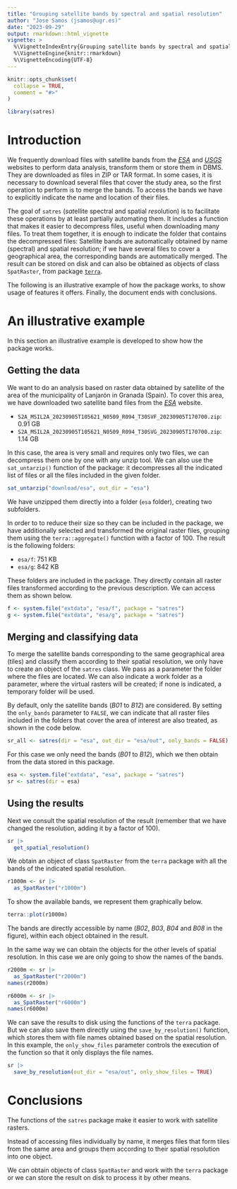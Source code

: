 ```yaml
---
title: "Grouping satellite bands by spectral and spatial resolution"
author: "Jose Samos (jsamos@ugr.es)"
date: "2023-09-29"
output: rmarkdown::html_vignette
vignette: >
  %\VignetteIndexEntry{Grouping satellite bands by spectral and spatial resolution}
  %\VignetteEngine{knitr::rmarkdown}
  %\VignetteEncoding{UTF-8}
---
```


```r
knitr::opts_chunk$set(
  collapse = TRUE,
  comment = "#>"
)
```


```r
library(satres)
```

# Introduction

We frequently download files with satellite bands from the [*ESA*](https://dataspace.copernicus.eu/) and [*USGS*](https://glovis.usgs.gov/) websites to perform data analysis, transform them or store them in DBMS. They are downloaded as files in ZIP or TAR format. In some cases, it is necessary to download several files that cover the study area, so the first operation to perform is to merge the bands. To access the bands we have to explicitly indicate the name and location of their files.

The goal of `satres` (*sat*ellite spectral and spatial *res*olution) is to facilitate these operations by at least partially automating them. It includes a function that makes it easier to decompress files, useful when downloading many files. To treat them together, it is enough to indicate the folder that contains the decompressed files: Satellite bands are automatically obtained by name (spectral) and spatial resolution; if we have several files to cover a geographical area, the corresponding bands are automatically merged. The result can be stored on disk and can also be obtained as objects of class `SpatRaster`, from package [`terra`](https://CRAN.R-project.org/package=terra).

The following is an illustrative example of how the package works, to show usage of features it offers. Finally, the document ends with conclusions.

# An illustrative example

In this section an illustrative example is developed to show how the package works.

## Getting the data

We want to do an analysis based on raster data obtained by satellite of the area of the municipality of Lanjarón in Granada (Spain). To cover this area, we have downloaded two satellite band files from the [*ESA*](https://dataspace.copernicus.eu/) website.

- `S2A_MSIL2A_20230905T105621_N0509_R094_T30SVF_20230905T170700.zip`: 0.91 GB
- `S2A_MSIL2A_20230905T105621_N0509_R094_T30SVG_20230905T170700.zip`: 1.14 GB 

In this case, the area is very small and requires only two files, we can decompress them one by one with any unzip tool. We can also use the `sat_untarzip()` function of the package: it decompresses all the indicated list of files or all the files included in the given folder.

```r
sat_untarzip("download/esa", out_dir = "esa")
```

We have unzipped them directly into a folder (`esa` folder), creating two subfolders. 

In order to to reduce their size so they can be included in the package, we have additionally selected and transformed the original raster files, grouping them using the `terra::aggregate()` function with a factor of 100. The result is the following folders:

- `esa/f`: 751 KB
- `esa/g`: 842 KB

These folders are included in the package. They directly contain all raster files transformed according to the previous description. We can access them as shown below.

```r
f <- system.file("extdata", "esa/f", package = "satres")
g <- system.file("extdata", "esa/g", package = "satres")
```

## Merging and classifying data

To merge the satellite bands corresponding to the same geographical area (tiles) and classify them according to their spatial resolution, we only have to create an object of the `satres` class. We pass as a parameter the folder where the files are located.  We can also indicate a work folder as a parameter, where the virtual rasters will be created; if none is indicated, a temporary folder will be used.

By default, only the satellite bands (*B01* to *B12*) are considered. By setting the `only_bands` parameter to `FALSE`, we can indicate that all raster files included in the folders that cover the area of interest are also treated, as shown in the code below.

```r
sr_all <- satres(dir = "esa", out_dir = "esa/out", only_bands = FALSE)
```

For this case we only need the bands (*B01* to *B12*), which we then obtain from the data stored in this package.

```r
esa <- system.file("extdata", "esa", package = "satres")
sr <- satres(dir = esa)
```

## Using the results

Next we consult the spatial resolution of the result (remember that we have changed the resolution, adding it by a factor of 100).

```r
sr |>
  get_spatial_resolution()
```

We obtain an object of class `SpatRaster` from the `terra` package with all the bands of the indicated spatial resolution.

```r
r1000m <- sr |>
  as_SpatRaster("r1000m")
```

To show the available bands, we represent them graphically below.

```r
terra::plot(r1000m)
```

The bands are directly accessible by name (*B02*, *B03*, *B04* and *B08* in the figure), within each object obtained in the result.

In the same way we can obtain the objects for the other levels of spatial resolution. In this case we are only going to show the names of the bands.

```r
r2000m <- sr |>
  as_SpatRaster("r2000m")
names(r2000m)

r6000m <- sr |>
  as_SpatRaster("r6000m")
names(r6000m)
```

We can save the results to disk using the functions of the `terra` package. But we can also save them directly using the `save_by_resolution()` function, which stores them with file names obtained based on the spatial resolution. In this example, the `only_show_files` parameter controls the execution of the function so that it only displays the file names.

```r
sr |>
  save_by_resolution(out_dir = "esa/out", only_show_files = TRUE)
```

# Conclusions

The functions of the `satres` package make it easier to work with satellite rasters. 

Instead of accessing files individually by name, it merges files that form tiles from the same area and groups them according to their spatial resolution into one object.

We can obtain objects of class `SpatRaster` and work with the `terra` package or we can store the result on disk to process it by other means.
